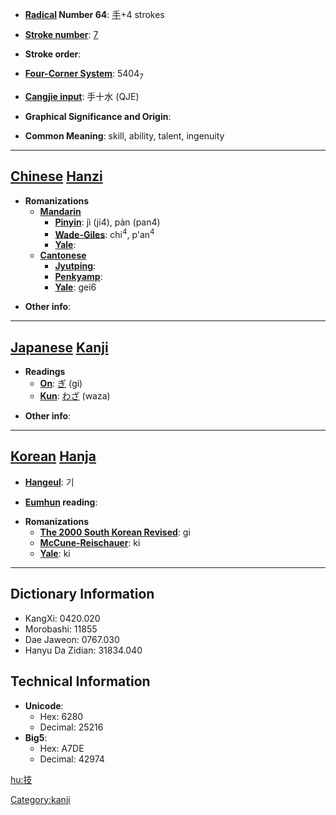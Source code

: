 * '''[[Wiktionary:Chinese radical index| Radical]] Number 64''': [[Wiktionary:Chinese radical index 手|手]]+4 strokes

* '''[[Wiktionary:Chinese total strokes index|Stroke number]]''': [[Wiktionary:Chinese total strokes index 7|7]]

* '''Stroke order''': 

* '''[[Wiktionary:Chinese four corner index|Four-Corner System]]''': 5404<sub>7</sub>

* '''[[Wiktionary:Chinese Cangjie index|Cangjie input]]''': 手十水 (QJE)

[[Category:kanji]]
* '''Graphical Significance and Origin''': 

* '''Common Meaning''': skill, ability, talent, ingenuity

----

== [[Chinese]] [[Hanzi]] ==

* '''Romanizations'''
** '''[[Mandarin]]'''
*** '''[[Pinyin]]''': jì (ji4), pàn (pan4)
*** '''[[Wade-Giles]]''': chi<sup>4</sup>, p'an<sup>4</sup>
*** '''[[Yale]]''': 
** '''[[Cantonese]]'''
*** '''[[Jyutping]]''':
*** '''[[Penkyamp]]''': 
*** '''[[Yale]]''': gei6

* '''Other info''': 

----

== [[Japanese]] [[Kanji]] ==

* '''Readings'''
** '''[[On]]''': [[ぎ]] (gi)
** '''[[Kun]]''': [[わざ]] (waza)

* '''Other info''':  

----

== [[Korean]] [[Hanja]] ==

* '''[[Hangeul]]''': 기

* '''[[Eumhun]] reading''': 

* '''Romanizations'''
** '''[[The 2000 South Korean Revised Romanization|The 2000 South Korean Revised]]''': gi
** '''[[McCune-Reischauer]]''': ki
** '''[[Yale]]''': ki

----

== Dictionary Information ==

* KangXi: 0420.020
* Morobashi: 11855
* Dae Jaweon: 0767.030
* Hanyu Da Zidian: 31834.040

== Technical Information ==

* '''Unicode''':
** Hex: 6280
** Decimal: 25216
* '''Big5''':
** Hex: A7DE
** Decimal: 42974

[[hu:技]]